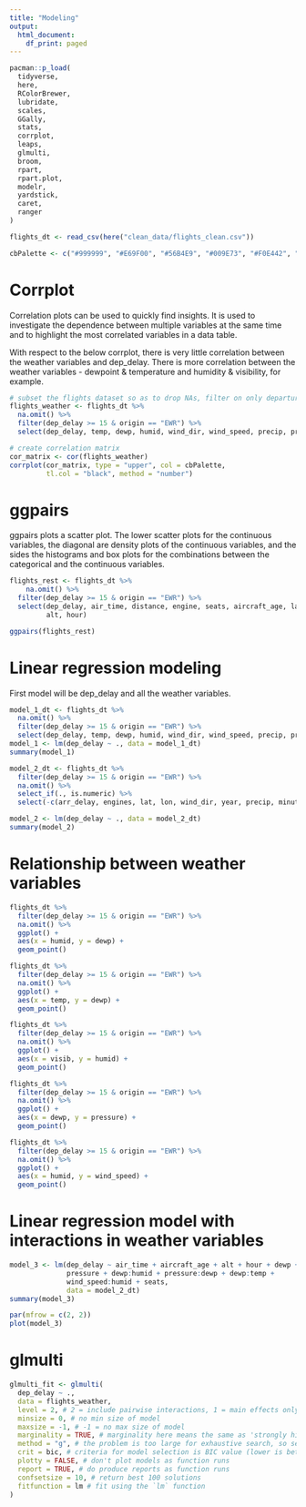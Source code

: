 ```yaml
---
title: "Modeling"
output:
  html_document:
    df_print: paged
---
```


```r
pacman::p_load(
  tidyverse,
  here,
  RColorBrewer,
  lubridate,
  scales,
  GGally,
  stats,
  corrplot,
  leaps,
  glmulti,
  broom,
  rpart,
  rpart.plot,
  modelr,
  yardstick,
  caret,
  ranger
)
```

```r
flights_dt <- read_csv(here("clean_data/flights_clean.csv"))

cbPalette <- c("#999999", "#E69F00", "#56B4E9", "#009E73", "#F0E442", "#0072B2", "#D55E00", "#CC79A7")
```

# Corrplot

Correlation plots can be used to quickly find insights. It is used to investigate the dependence between multiple variables at the same time and to highlight the most correlated variables in a data table.

With respect to the below corrplot, there is very little correlation between the weather variables and dep_delay. There is more correlation between the weather variables - dewpoint & temperature and humidity & visibility, for example.

```r
# subset the flights dataset so as to drop NAs, filter on only departure delays (no early departures) and only for Newark Int.
flights_weather <- flights_dt %>% 
  na.omit() %>% 
  filter(dep_delay >= 15 & origin == "EWR") %>% 
  select(dep_delay, temp, dewp, humid, wind_dir, wind_speed, precip, pressure, visib)

# create correlation matrix
cor_matrix <- cor(flights_weather)
corrplot(cor_matrix, type = "upper", col = cbPalette,
         tl.col = "black", method = "number")
```

# ggpairs

ggpairs plots a scatter plot. The lower scatter plots for the continuous variables, the diagonal are density plots of the continuous variables, and the sides the histograms and box plots for the combinations between the categorical and the continuous variables.



```r
flights_rest <- flights_dt %>% 
    na.omit() %>% 
  filter(dep_delay >= 15 & origin == "EWR") %>% 
  select(dep_delay, air_time, distance, engine, seats, aircraft_age, lat, lon,
         alt, hour) 

ggpairs(flights_rest)
```

# Linear regression modeling

First model will be dep_delay and all the weather variables.

```r
model_1_dt <- flights_dt %>% 
  na.omit() %>% 
  filter(dep_delay >= 15 & origin == "EWR") %>% 
  select(dep_delay, temp, dewp, humid, wind_dir, wind_speed, precip, pressure, visib)
model_1 <- lm(dep_delay ~ ., data = model_1_dt)
summary(model_1)
```

```r
model_2_dt <- flights_dt %>%
  filter(dep_delay >= 15 & origin == "EWR") %>% 
  na.omit() %>% 
  select_if(., is.numeric) %>% 
  select(-c(arr_delay, engines, lat, lon, wind_dir, year, precip, minute, distance, flight))

model_2 <- lm(dep_delay ~ ., data = model_2_dt)
summary(model_2)
```

# Relationship between weather variables

```r
flights_dt %>%
  filter(dep_delay >= 15 & origin == "EWR") %>% 
  na.omit() %>% 
  ggplot() +
  aes(x = humid, y = dewp) +
  geom_point()

flights_dt %>%
  filter(dep_delay >= 15 & origin == "EWR") %>% 
  na.omit() %>% 
  ggplot() +
  aes(x = temp, y = dewp) +
  geom_point()

flights_dt %>%
  filter(dep_delay >= 15 & origin == "EWR") %>% 
  na.omit() %>% 
  ggplot() +
  aes(x = visib, y = humid) +
  geom_point()

flights_dt %>%
  filter(dep_delay >= 15 & origin == "EWR") %>% 
  na.omit() %>% 
  ggplot() +
  aes(x = dewp, y = pressure) +
  geom_point()

flights_dt %>%
  filter(dep_delay >= 15 & origin == "EWR") %>% 
  na.omit() %>% 
  ggplot() +
  aes(x = humid, y = wind_speed) +
  geom_point()
```

# Linear regression model with interactions in weather variables

```r
model_3 <- lm(dep_delay ~ air_time + aircraft_age + alt + hour + dewp +
              pressure + dewp:humid + pressure:dewp + dewp:temp +  
              wind_speed:humid + seats, 
              data = model_2_dt)
summary(model_3)
```

```r
par(mfrow = c(2, 2))
plot(model_3)
```

# glmulti

```r
glmulti_fit <- glmulti(
  dep_delay ~ ., 
  data = flights_weather,
  level = 2, # 2 = include pairwise interactions, 1 = main effects only (main effect = no pairwise interactions)
  minsize = 0, # no min size of model
  maxsize = -1, # -1 = no max size of model
  marginality = TRUE, # marginality here means the same as 'strongly hierarchical' interactions, i.e. include pairwise interactions only if both predictors present in the model as main effects.
  method = "g", # the problem is too large for exhaustive search, so search using a genetic algorithm
  crit = bic, # criteria for model selection is BIC value (lower is better)
  plotty = FALSE, # don't plot models as function runs
  report = TRUE, # do produce reports as function runs
  confsetsize = 10, # return best 100 solutions
  fitfunction = lm # fit using the `lm` function
)
```